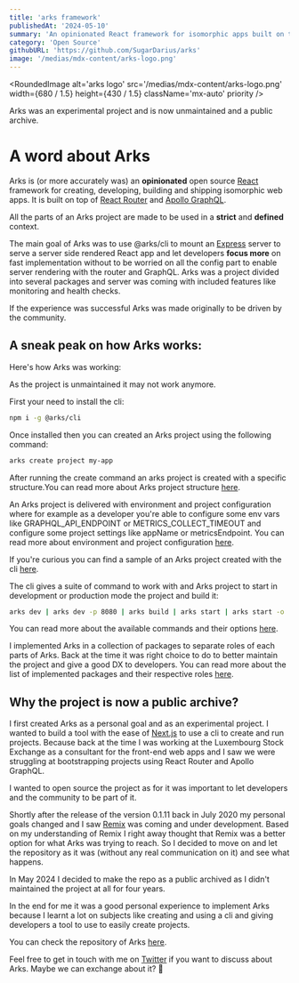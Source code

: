 ```yaml
---
title: 'arks framework'
publishedAt: '2024-05-10'
summary: 'An opinionated React framework for isomorphic apps built on top of React with React Router and Apollo GraphQL'
category: 'Open Source'
githubURL: 'https://github.com/SugarDarius/arks'
image: '/medias/mdx-content/arks-logo.png'
---
```


<RoundedImage
  alt='arks logo'
  src='/medias/mdx-content/arks-logo.png'
  width={680 / 1.5}
  height={430 / 1.5}
  className='mx-auto'
  priority
/>

<Callout icon='⚠️' className='mt-8'>
  Arks was an experimental project and is now unmaintained and a public archive.
</Callout>

# A word about Arks

Arks is (or more accurately was) an **opinionated** open source [React](https://react.dev/) framework for creating, developing, building and shipping isomorphic web apps.
It is built on top of [React Router](https://reactrouter.com/en/main) and [Apollo GraphQL](https://www.apollographql.com/).

All the parts of an Arks project are made to be used in a **strict** and **defined**
context.

The main goal of Arks was to use <InlineCode>@arks/cli</InlineCode> to mount an [Express](http://expressjs.com/) server to serve a server side rendered React app and let developers **focus more** on fast implementation without to be worried on all the config part to enable server rendering with the router and GraphQL.
Arks was a project divided into several packages and server was coming with included features like monitoring and health checks.

If the experience was successful Arks was made originally to be driven by the community.

## A sneak peak on how Arks works:

Here's how Arks was working:

<Callout icon='⚠️' className='mt-2'>
  As the project is unmaintained it may not work anymore.
</Callout>

First your need to install the cli:

```sh
npm i -g @arks/cli
```

Once installed then you can created an Arks project using the following command:

```sh
arks create project my-app
```

After running the <InlineCode>create</InlineCode> command an arks project is created with
a specific structure.You can read more about Arks project structure [here](https://github.com/SugarDarius/arks?tab=readme-ov-file#arks-project-structure).

An Arks project is delivered with environment and project configuration where for example as a developer
you're able to configure some env vars like <InlineCode>GRAPHQL_API_ENDPOINT</InlineCode> or <InlineCode>METRICS_COLLECT_TIMEOUT</InlineCode>
and configure some project settings like <InlineCode>appName</InlineCode> or <InlineCode>metricsEndpoint</InlineCode>.
You can read more about environment and project configuration [here](https://github.com/SugarDarius/arks?tab=readme-ov-file#environment-configuration).

If you're curious you can find a sample of an Arks project created with the cli [here](https://github.com/SugarDarius/arks/tree/master/samples/example-00).

The cli gives a suite of command to work with and Arks project to start in development or production mode the project and build it:

```sh
arks dev | arks dev -p 8080 | arks build | arks start | arks start -o
```

You can read more about the available commands and their options [here](https://github.com/SugarDarius/arks?tab=readme-ov-file#arks-cli).

I implemented Arks in a collection of packages to separate roles of each parts of Arks.
Back at the time it was right choice to do to better maintain the project and give a good DX to developers.
You can read more about the list of implemented packages and their respective roles [here](https://github.com/SugarDarius/arks?tab=readme-ov-file#arks-availables-packages).

## Why the project is now a public archive?

I first created Arks as a personal goal and as an experimental project. I wanted to build a tool with the ease of [Next.js](https://nextjs.org/) to use a cli to create and run projects.
Because back at the time I was working at the Luxembourg Stock Exchange as a consultant for the front-end web apps and I saw we were struggling at bootstrapping projects using React Router and Apollo GraphQL.

I wanted to open source the project as for it was important to let developers and the community to be part of it.

Shortly after the release of the version <InlineCode>0.1.11</InlineCode> back in July 2020 my personal goals changed and I saw [Remix](https://remix.run/) was coming and under development.
Based on my understanding of Remix I right away thought that Remix was a better option for what Arks was trying to reach.
So I decided to move on and let the repository as it was (without any real communication on it) and see what happens.

In May 2024 I decided to make the repo as a public archived as I didn't maintained the project at all for four years.

In the end for me it was a good personal experience to implement Arks because I learnt a lot on subjects like creating and using a cli and giving developers a tool to use to easily create projects.

You can check the repository of Arks [here](https://github.com/SugarDarius/arks).

Feel free to get in touch with me on [Twitter](https://twitter.com/azeldvin) if you want to discuss
about Arks. Maybe we can exchange about it? 🙂
